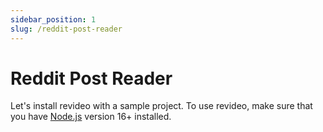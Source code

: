 ```yaml
---
sidebar_position: 1
slug: /reddit-post-reader
---
```



# Reddit Post Reader

Let's install revideo with a sample project. To use revideo, make sure that you have [Node.js](https://nodejs.org/) version 16+ installed.
